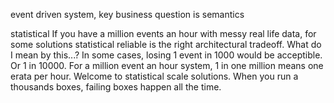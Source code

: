 event driven system, key business question is semantics

statistical
If you have a million events an hour with messy real life data, for some solutions statistical reliable is the
right architectural tradeoff. What do I mean by this...? In some cases, losing 1 event in 1000 would be acceptible.
Or 1 in 10000. For a million event an hour system, 1 in one million means one erata per hour. Welcome to statistical
scale solutions. When you run a thousands boxes, failing boxes happen all the time.
